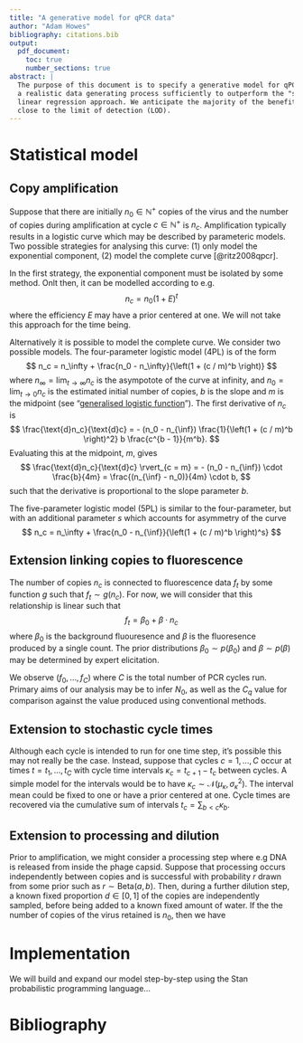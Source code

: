 ```yaml
---
title: "A generative model for qPCR data"
author: "Adam Howes"
bibliography: citations.bib
output:
  pdf_document:
    toc: true
    number_sections: true
abstract: |
  The purpose of this document is to specify a generative model for qPCR data which captures
  a realistic data generating process sufficiently to outperform the "standard curve" simple
  linear regression approach. We anticipate the majority of the benefit coming for small counts,
  close to the limit of detection (LOD).
---
```


\newpage

<!-- # Background -->

<!-- [TODO] -->

# Statistical model

<!-- [TODO: Let $i$ index the well position and add indexes for other relevant features (e.g. treatment)] -->

## Copy amplification

Suppose that there are initially $n_0 \in \mathbb{N}^+$ copies of the virus and the number of copies during amplification at cycle $c \in \mathbb{N}^+$ is $n_c$.
Amplification typically results in a logistic curve which may be described by parameteric models.
Two possible strategies for analysing this curve: (1) only model the exponential component, (2) model the complete curve [@ritz2008qpcr].

In the first strategy, the exponential component must be isolated by some method.
Onlt then, it can be modelled according to e.g.
$$
n_c = n_0 (1 + E)^t
$$
where the efficiency $E$ may have a prior centered at one.
We will not take this approach for the time being.

Alternatively it is possible to model the complete curve.
We consider two possible models.
The four-parameter logistic model (4PL) is of the form
$$
n_c = n_\infty + \frac{n_0 - n_\infty}{\left(1 + (c / m)^b \right)}
$$
where $n_\infty = \lim_{t \to \infty} n_c$ is the asympotote of the curve at infinity, and $n_0 = \lim_{t \to 0} n_c$ is the estimated initial number of copies, $b$ is the slope and $m$ is the midpoint (see "[generalised logistic function](https://en.wikipedia.org/wiki/Generalised_logistic_function)").
The first derivative of $n_c$ is
$$
\frac{\text{d}n_c}{\text{d}c} = - (n_0 - n_{\inf}) \frac{1}{\left(1 + (c / m)^b \right)^2} b \frac{c^{b - 1}}{m^b}.
$$
Evaluating this at the midpoint, $m$, gives
$$
\frac{\text{d}n_c}{\text{d}c} \rvert_{c = m} = - (n_0 - n_{\inf}) \cdot \frac{b}{4m} = \frac{(n_{\inf} - n_0)}{4m} \cdot b,
$$
such that the derivative is proportional to the slope parameter $b$.
<!-- TODO: Connect this up to the efficiency $E$. -->

The five-parameter logistic model (5PL) is similar to the four-parameter, but with an additional parameter $s$ which accounts for asymmetry of the curve
$$
n_c = n_\infty + \frac{n_0 - n_{\inf}}{\left(1 + (c / m)^b \right)^s}
$$

## Extension linking copies to fluorescence

The number of copies $n_c$ is connected to fluorescence data $f_t$ by some function $g$ such that $f_t \sim g(n_c)$.
For now, we will consider that this relationship is linear such that
$$
f_t = \beta_0 + \beta \cdot n_c 
$$
where $\beta_0$ is the background fluouresence and $\beta$ is the fluoresence produced by a single count.
The prior distributions $\beta_0 \sim p(\beta_0)$ and $\beta \sim p(\beta)$ may be determined by expert elicitation.

We observe $(f_0, \ldots, f_C)$ where $C$ is the total number of PCR cycles run.
Primary aims of our analysis may be to infer $N_0$, as well as the $C_q$ value for comparison against the value produced using conventional methods.

## Extension to stochastic cycle times

Although each cycle is intended to run for one time step, it's possible this may not really be the case.
Instead, suppose that cycles $c = 1, \dots, C$ occur at times $t = t_1, \ldots, t_C$ with cycle time intervals $\kappa_c = t_{c + 1} - t_c$ between cycles.
A simple model for the intervals would be to have $\kappa_c \sim \mathcal{N}(\mu_\kappa, {\sigma_\kappa}^2)$.
The interval mean could be fixed to one or have a prior centered at one.
Cycle times are recovered via the cumulative sum of intervals $t_c = \sum_{b < c} \kappa_b$.

## Extension to processing and dilution

<!-- [TODO: Diagram of processing and dilution] -->

Prior to amplification, we might consider a processing step where e.g DNA is released from inside the phage capsid.
Suppose that processing occurs independently between copies and is successful with probability $r$ drawn from some prior such as $r \sim \text{Beta}(a, b)$.
Then, during a further dilution step, a known fixed proportion $d \in [0, 1]$ of the copies are independently sampled, before being added to a known fixed amount of water.
<!-- [TODO: How to include the water in the model] -->
If the the number of copies of the virus retained is $n_0$, then we have
\begin{align}
p &\sim \text{Beta}(a, b), \\
n_0 &\sim \text{Binomial}(N_0, r d).
\end{align}

# Implementation

We will build and expand our model step-by-step using the Stan probabilistic programming language...

# Bibliography 
